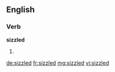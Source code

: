 ==English==

===Verb===
'''sizzled'''
# {{en-past of|sizzle}}

[[de:sizzled]]
[[fr:sizzled]]
[[mg:sizzled]]
[[vi:sizzled]]